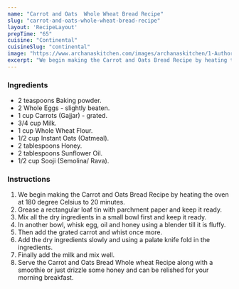 ---
name: "Carrot and Oats  Whole Wheat Bread Recipe"
slug: "carrot-and-oats-whole-wheat-bread-recipe"
layout: 'RecipeLayout'
prepTime: "65"
cuisine: "Continental"
cuisineSlug: "continental"
image: "https://www.archanaskitchen.com/images/archanaskitchen/1-Author/sibyl_sunitha/Carrot_and_Oats__Whole_Wheat_Bread_Recipe_.jpg"
excerpt: "We begin making the Carrot and Oats Bread Recipe by heating the oven at 180 degree Celsius to 20 minutes"
---

### Ingredients

- 2 teaspoons Baking powder.
- 2 Whole Eggs - slightly beaten.
- 1 cup Carrots (Gajjar) - grated.
- 3/4 cup Milk.
- 1 cup Whole Wheat Flour.
- 1/2 cup Instant Oats (Oatmeal).
- 2 tablespoons Honey.
- 2 tablespoons Sunflower Oil.
- 1/2 cup Sooji (Semolina/ Rava).

### Instructions

1. We begin making the Carrot and Oats Bread Recipe by heating the oven at 180 degree Celsius to 20 minutes.
1. Grease a rectangular loaf tin with parchment paper and keep it ready.
1. Mix all the dry ingredients in a small bowl first and keep it ready.
1. In another bowl, whisk egg, oil and honey using a blender till it is fluffy.
1. Then add the grated carrot and whist once more.
1. Add the dry ingredients slowly and using a palate knife fold in the ingredients.
1. Finally add the milk and mix well.
1. Serve the Carrot and Oats Bread Whole wheat Recipe along with a smoothie or just drizzle some honey and can be relished for your morning breakfast.
